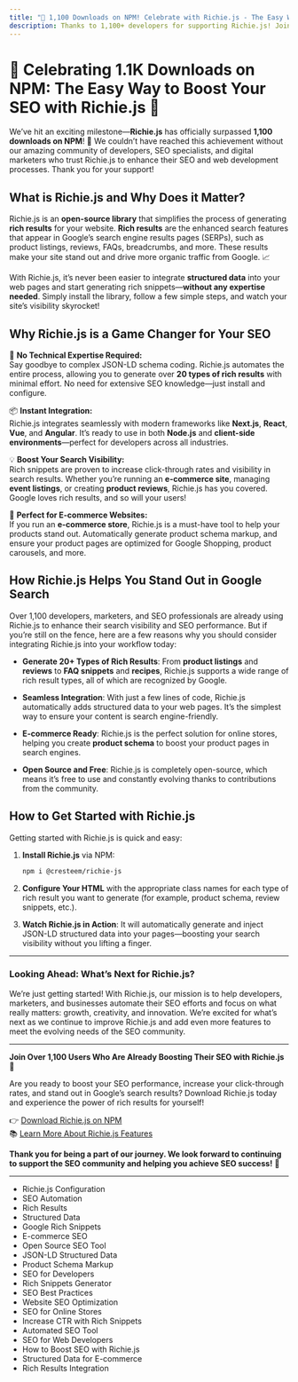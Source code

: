 ```yaml
---
title: "🎉 1,100 Downloads on NPM! Celebrate with Richie.js - The Easy Way to Boost SEO with Rich Results"
description: Thanks to 1,100+ developers for supporting Richie.js! Join the growing community and automate rich snippets to boost your SEO with ease. Install Richie.js today, no expertise required!
---
```


# 🎉 Celebrating 1.1K Downloads on NPM: The Easy Way to Boost Your SEO with Richie.js 🚀

We’ve hit an exciting milestone—**Richie.js** has officially surpassed **1,100 downloads on NPM**! 🚀 We couldn’t have reached this achievement without our amazing community of developers, SEO specialists, and digital marketers who trust Richie.js to enhance their SEO and web development processes. Thank you for your support!

## What is Richie.js and Why Does it Matter?

Richie.js is an **open-source library** that simplifies the process of generating **rich results** for your website. **Rich results** are the enhanced search features that appear in Google’s search engine results pages (SERPs), such as product listings, reviews, FAQs, breadcrumbs, and more. These results make your site stand out and drive more organic traffic from Google. 📈

With Richie.js, it’s never been easier to integrate **structured data** into your web pages and start generating rich snippets—**without any expertise needed**. Simply install the library, follow a few simple steps, and watch your site’s visibility skyrocket!

## Why Richie.js is a Game Changer for Your SEO

🔧 **No Technical Expertise Required:**  
Say goodbye to complex JSON-LD schema coding. Richie.js automates the entire process, allowing you to generate over **20 types of rich results** with minimal effort. No need for extensive SEO knowledge—just install and configure.

📦 **Instant Integration:**  
Richie.js integrates seamlessly with modern frameworks like **Next.js**, **React**, **Vue**, and **Angular**. It’s ready to use in both **Node.js** and **client-side environments**—perfect for developers across all industries.

💡 **Boost Your Search Visibility:**  
Rich snippets are proven to increase click-through rates and visibility in search results. Whether you’re running an **e-commerce site**, managing **event listings**, or creating **product reviews**, Richie.js has you covered. Google loves rich results, and so will your users!

🎯 **Perfect for E-commerce Websites:**  
If you run an **e-commerce store**, Richie.js is a must-have tool to help your products stand out. Automatically generate product schema markup, and ensure your product pages are optimized for Google Shopping, product carousels, and more.

## How Richie.js Helps You Stand Out in Google Search

Over 1,100 developers, marketers, and SEO professionals are already using Richie.js to enhance their search visibility and SEO performance. But if you’re still on the fence, here are a few reasons why you should consider integrating Richie.js into your workflow today:

- **Generate 20+ Types of Rich Results**: From **product listings** and **reviews** to **FAQ snippets** and **recipes**, Richie.js supports a wide range of rich result types, all of which are recognized by Google.

- **Seamless Integration**: With just a few lines of code, Richie.js automatically adds structured data to your web pages. It’s the simplest way to ensure your content is search engine-friendly.

- **E-commerce Ready**: Richie.js is the perfect solution for online stores, helping you create **product schema** to boost your product pages in search engines.

- **Open Source and Free**: Richie.js is completely open-source, which means it’s free to use and constantly evolving thanks to contributions from the community.

## How to Get Started with Richie.js

Getting started with Richie.js is quick and easy:

1. **Install Richie.js** via NPM:

   ```bash
   npm i @cresteem/richie-js
   ```

2. **Configure Your HTML** with the appropriate class names for each type of rich result you want to generate (for example, product schema, review snippets, etc.).

3. **Watch Richie.js in Action**: It will automatically generate and inject JSON-LD structured data into your pages—boosting your search visibility without you lifting a finger.

---

### Looking Ahead: What’s Next for Richie.js?

We’re just getting started! With Richie.js, our mission is to help developers, marketers, and businesses automate their SEO efforts and focus on what really matters: growth, creativity, and innovation. We’re excited for what’s next as we continue to improve Richie.js and add even more features to meet the evolving needs of the SEO community.

---

**Join Over 1,100 Users Who Are Already Boosting Their SEO with Richie.js** 🎉

Are you ready to boost your SEO performance, increase your click-through rates, and stand out in Google’s search results? Download Richie.js today and experience the power of rich results for yourself!

👉 [Download Richie.js on NPM](https://www.npmjs.com/package/@cresteem/richie-js)  
📚 [Learn More About Richie.js Features](/)

**Thank you for being a part of our journey. We look forward to continuing to support the SEO community and helping you achieve SEO success!** 🎯

---


<ul className={style.keywords}>
  <li>Richie.js Configuration</li>
  <li>SEO Automation</li>
  <li>Rich Results</li>
  <li>Structured Data</li>
  <li>Google Rich Snippets</li>
  <li>E-commerce SEO</li>
  <li>Open Source SEO Tool</li>
  <li>JSON-LD Structured Data</li>
  <li>Product Schema Markup</li>
  <li>SEO for Developers</li>
  <li>Rich Snippets Generator</li>
  <li>SEO Best Practices</li>
  <li>Website SEO Optimization</li>
  <li>SEO for Online Stores</li>
  <li>Increase CTR with Rich Snippets</li>
  <li>Automated SEO Tool</li>
  <li>SEO for Web Developers</li>
  <li>How to Boost SEO with Richie.js</li>
  <li>Structured Data for E-commerce</li>
  <li>Rich Results Integration</li>
</ul>
